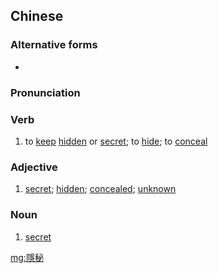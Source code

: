 {{also|隐秘|隱祕}}
==Chinese==
{{zh-forms|s=隐秘|t2=隱祕}}

===Alternative forms===
* {{zh-l|隠秘}}

===Pronunciation===
{{zh-pron
|m=yǐnmì
|c=jan2 bei3
|cat=v,a,n
}}

===Verb===
{{zh-verb}}

# to [[keep]] [[hidden]] or [[secret]]; to [[hide]]; to [[conceal]]

===Adjective===
{{zh-adj}}

# [[secret]]; [[hidden]]; [[concealed]]; [[unknown]]

===Noun===
{{zh-noun}}

# [[secret]]

[[mg:隱秘]]